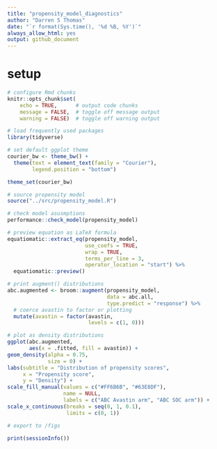 ```yaml
---
title: "propensity_model_diagnostics"
author: "Darren S Thomas"
date: "`r format(Sys.time(), '%d %B, %Y')`"
always_allow_html: yes
output: github_document
---
```


# setup

```r
# configure Rmd chunks
knitr::opts_chunk$set(
    echo = TRUE,      # output code chunks
    message = FALSE,  # toggle off message output 
    warning = FALSE)  # toggle off warning output

# load frequently used packages
library(tidyverse)

# set default ggplot theme
courier_bw <- theme_bw() +
  theme(text = element_text(family = "Courier"),
        legend.position = "bottom")

theme_set(courier_bw)
```

```r
# source propensity model
source("../src/propensity_model.R")
```

```r
# check model asusmptions
performance::check_model(propensity_model)
```

```r
# preview equation as LaTeX formula
equatiomatic::extract_eq(propensity_model,
                         use_coefs = TRUE,
                         wrap = TRUE,
                         terms_per_line = 3,
                         operator_location = "start") %>% 
  equatiomatic::preview()
```

```r
# print augment() distributions
abc.augmented <- broom::augment(propensity_model,
                                data = abc.all,
                                type.predict = "response") %>% 
  # coerce avastin to factor or plotting
  mutate(avastin = factor(avastin,
                          levels = c(1, 0)))
```

```r
# plot as density distributions
ggplot(abc.augmented, 
       aes(x = .fitted, fill = avastin)) +
geom_density(alpha = 0.75, 
             size = 0) +
labs(subtitle = "Distribution of propensity scores",
     x = "Propensity score",
     y = "Density") +
scale_fill_manual(values = c("#FF6B6B", "#63E8DF"),
                  name = NULL,
                  labels = c("ABC Avastin arm", "ABC SOC arm")) +
scale_x_continuous(breaks = seq(0, 1, 0.1),
                   limits = c(0, 1))
```

```r
# export to /figs
```

```r
print(sessionInfo())
```